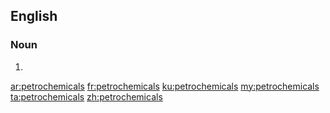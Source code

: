 ==English==

===Noun===
{{head|en}}

# {{plural of|petrochemical}}

[[ar:petrochemicals]]
[[fr:petrochemicals]]
[[ku:petrochemicals]]
[[my:petrochemicals]]
[[ta:petrochemicals]]
[[zh:petrochemicals]]